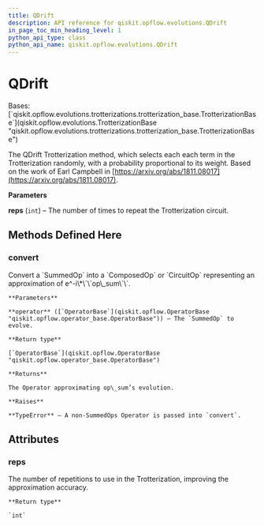 ```yaml
---
title: QDrift
description: API reference for qiskit.opflow.evolutions.QDrift
in_page_toc_min_heading_level: 1
python_api_type: class
python_api_name: qiskit.opflow.evolutions.QDrift
---
```


# QDrift

<Class id="qiskit.opflow.evolutions.QDrift" github="https://github.com/qiskit/qiskit/tree/stable/0.23/qiskit/opflow/evolutions/trotterizations/qdrift.py" signature="QDrift(reps=1)">
  Bases: [`qiskit.opflow.evolutions.trotterizations.trotterization_base.TrotterizationBase`](qiskit.opflow.evolutions.TrotterizationBase "qiskit.opflow.evolutions.trotterizations.trotterization_base.TrotterizationBase")

  The QDrift Trotterization method, which selects each each term in the Trotterization randomly, with a probability proportional to its weight. Based on the work of Earl Campbell in [https://arxiv.org/abs/1811.08017](https://arxiv.org/abs/1811.08017).

  **Parameters**

  **reps** (`int`) – The number of times to repeat the Trotterization circuit.

  ## Methods Defined Here

  ### convert

  <Function id="qiskit.opflow.evolutions.QDrift.convert" signature="QDrift.convert(operator)">
    Convert a `SummedOp` into a `ComposedOp` or `CircuitOp` representing an approximation of e^-i\*\`\`op\_sum\`\`.

    **Parameters**

    **operator** ([`OperatorBase`](qiskit.opflow.OperatorBase "qiskit.opflow.operator_base.OperatorBase")) – The `SummedOp` to evolve.

    **Return type**

    [`OperatorBase`](qiskit.opflow.OperatorBase "qiskit.opflow.operator_base.OperatorBase")

    **Returns**

    The Operator approximating op\_sum’s evolution.

    **Raises**

    **TypeError** – A non-SummedOps Operator is passed into `convert`.
  </Function>

  ## Attributes

  ### reps

  <Attribute id="qiskit.opflow.evolutions.QDrift.reps" name="reps">
    The number of repetitions to use in the Trotterization, improving the approximation accuracy.

    **Return type**

    `int`
  </Attribute>
</Class>

